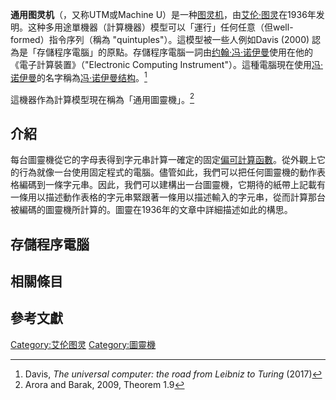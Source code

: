 {{Expand English|Universal Turing Machine}}
'''通用图灵机'''（{{lang|en|Universal Turing Machine}}，又称UTM或Machine U）是一种[[图灵机|图灵机]]，由[[艾伦·图灵|艾伦·图灵]]在1936年发明。这种多用途單機器（計算機器）模型可以「運行」任何任意（但well-formed）指令序列（稱為 "quintuples"）。這模型被一些人例如Davis (2000) 認為是「存儲程序電腦」的原點。存儲程序電腦一詞由[[约翰·冯·诺伊曼|约翰·冯·诺伊曼]]使用在他的《電子計算裝置》（"Electronic Computing Instrument"）。這種電腦現在使用[[冯·诺伊曼|冯·诺伊曼]]的名字稱為[[冯·诺伊曼结构|冯·诺伊曼结构]]。<ref name=Davis>Davis, ''The universal computer: the road from Leibniz to Turing'' (2017)</ref>

這機器作為計算模型現在稱為「通用圖靈機」。<ref>Arora and Barak, 2009, Theorem 1.9</ref>

==介紹==
每台圖靈機從它的字母表得到字元串計算一確定的固定[[偏函數|偏]][[可計算函數|可計算函數]]。從外觀上它的行為就像一台使用固定程式的電腦。儘管如此，我們可以把任何圖靈機的動作表格編碼到一條字元串。因此，我們可以建構出一台圖靈機，它期待的紙帶上記載有一條用以描述動作表格的字元串緊跟著一條用以描述輸入的字元串，從而計算那台被編碼的圖靈機所計算的。圖靈在1936年的文章中詳細描述如此的構思。

{{cquote|它可以表達成一台單一的特殊機器，這種型式的機器可以被塑造成去做到所有工作。事實上，它可以被塑造成如同任何其他機器的模型般工作。這種特殊機器或許可以被稱呼為通用機器。|1947年的[[艾伦·图灵|艾倫‧圖靈]]}}

==存儲程序電腦==

==相關條目==

==參考文獻==
{{references}}

{{Compsci-stub}}

[[Category:艾伦图灵|Category:艾伦图灵]]
[[Category:圖靈機|Category:圖靈機]]